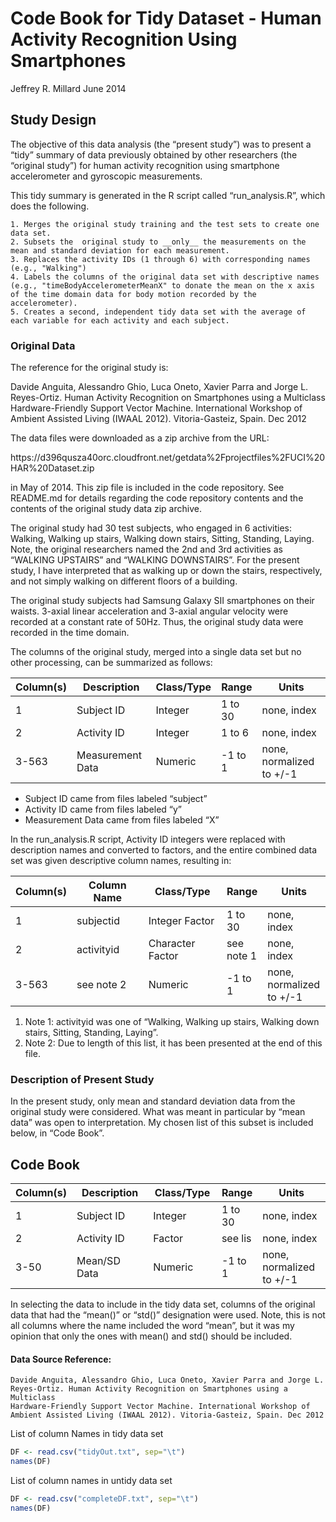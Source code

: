 Code Book for Tidy Dataset - Human Activity Recognition Using Smartphones
========================================================
Jeffrey R. Millard
June 2014

Study Design
-------------------------------------------------------
The objective of this data analysis (the "present study") was to present a "tidy" summary of data previously obtained by other researchers (the "original study") for human activity recognition using smartphone accelerometer and gyroscopic measurements.

This tidy summary is generated in the R script called "run_analysis.R", which does the following. 

    1. Merges the original study training and the test sets to create one data set.
    2. Subsets the  original study to __only__ the measurements on the mean and standard deviation for each measurement. 
    3. Replaces the activity IDs (1 through 6) with corresponding names (e.g., "Walking")
    4. Labels the columns of the original data set with descriptive names (e.g., "timeBodyAccelerometerMeanX" to donate the mean on the x axis of the time domain data for body motion recorded by the accelerometer). 
    5. Creates a second, independent tidy data set with the average of each variable for each activity and each subject. 

### Original Data
The reference for the original study is:

Davide Anguita, Alessandro Ghio, Luca Oneto, Xavier Parra and Jorge L. Reyes-Ortiz. Human Activity Recognition on Smartphones using a Multiclass Hardware-Friendly Support Vector Machine. International Workshop of Ambient Assisted Living (IWAAL 2012). Vitoria-Gasteiz, Spain. Dec 2012

The data files were downloaded as a zip archive from the URL: 

https://d396qusza40orc.cloudfront.net/getdata%2Fprojectfiles%2FUCI%20HAR%20Dataset.zip 

in May of 2014. This zip file is included in the code repository.  See README.md for details regarding the code repository contents and the contents of the original study data zip archive.

The original study had 30 test subjects, who engaged in 6 activities: Walking, Walking up stairs, Walking down stairs, Sitting, Standing, Laying.  Note, the original researchers named the 2nd and 3rd activities as "WALKING UPSTAIRS" and "WALKING DOWNSTAIRS".  For the present study, I have interpreted that as walking up or down the stairs, respectively, and not simply walking on different floors of a building.

The original study subjects had Samsung Galaxy SII smartphones on their waists. 3-axial linear acceleration and 3-axial angular velocity were recorded at a constant rate of 50Hz.  Thus, the original study data were recorded in the time domain.

The columns of the original study, merged into a single data set but no other processing, can be summarized as follows:

Column(s)     | Description        | Class/Type   | Range     | Units
------------- | ------------------ | ------------ | --------- | ----------------
1             | Subject ID         | Integer      | 1 to 30   | none, index
2             | Activity ID        | Integer      | 1 to 6    | none, index
3-563         | Measurement Data   | Numeric      | -1 to 1   | none, normalized to +/-1

* Subject ID came from files labeled "subject"
* Activity ID came from files labeled "y"
* Measurement Data came from files labeled "X"

In the run_analysis.R script, Activity ID integers were replaced with description names and converted to factors, and the entire combined data set was given descriptive column names, resulting in:

Column(s)     | Column Name        | Class/Type           | Range      | Units
------------- | ------------------ | -------------------- | ---------- | ----------------
1             | subjectid          | Integer Factor       | 1 to 30    | none, index
2             | activityid         | Character Factor     | see note 1 | none, index
3-563         | see note 2         | Numeric              | -1 to 1    | none, normalized to +/-1

1. Note 1: activityid was one of "Walking, Walking up stairs, Walking down stairs, Sitting, Standing, Laying".
2. Note 2: Due to length of this list, it has been presented at the end of this file.

### Description of Present Study
In the present study, only mean and standard deviation data from the original study were considered. What was meant in particular by "mean data" was open to interpretation.  My chosen list of this subset is included below, in "Code Book".


Code Book
-------------------------------------------


Column(s)     | Description        | Class/Type       | Range     | Units
------------- | ------------------ | ---------------- | --------- | ----------------
1             | Subject ID         | Integer          | 1 to 30   | none, index
2             | Activity ID        | Factor           | see lis   | none, index
3-50          | Mean/SD Data       | Numeric          | -1 to 1   | none, normalized to +/-1

In selecting the data to include in the tidy data set, columns of the original data that had the "mean()" or "std()" designation were used.  Note, this is not all columns where the name included the word "mean", but it was my opinion that only the ones with mean() and std() should be included.

#### Data Source Reference:  

	Davide Anguita, Alessandro Ghio, Luca Oneto, Xavier Parra and Jorge L. 
	Reyes-Ortiz. Human Activity Recognition on Smartphones using a Multiclass 
	Hardware-Friendly Support Vector Machine. International Workshop of 
	Ambient Assisted Living (IWAAL 2012). Vitoria-Gasteiz, Spain. Dec 2012

List of column Names in tidy data set
```r
DF <- read.csv("tidyOut.txt", sep="\t")
names(DF)
```

List of column names in untidy data set
```r
DF <- read.csv("completeDF.txt", sep="\t")
names(DF)
```